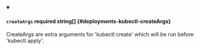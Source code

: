 
<details className="config-field" data-expandable="false" open>
<summary>

#### `createArgs` <span className="config-field-required" data-required="false">required</span> <span className="config-field-type">string[]</span> <span className="config-field-default"></span> <span className="config-field-enum"></span> {#deployments-kubectl-createArgs}

CreateArgs are extra arguments for 'kubectl create' which will be run before 'kubectl apply'.

</summary>



</details>

